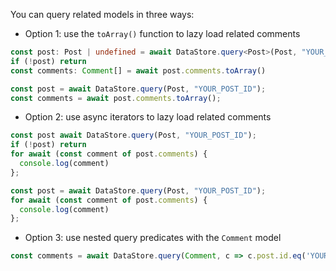 You can query related models in three ways: 

- Option 1: use the `toArray()` function to lazy load related comments

<BlockSwitcher>
<Block name="TypeScript">

```ts
const post: Post | undefined = await DataStore.query<Post>(Post, "YOUR_POST_ID")
if (!post) return
const comments: Comment[] = await post.comments.toArray()
```

</Block>
<Block name="JavaScript">

```js
const post = await DataStore.query(Post, "YOUR_POST_ID");
const comments = await post.comments.toArray();
```

</Block>
</BlockSwitcher>

- Option 2: use async iterators to lazy load related comments

<BlockSwitcher>
<Block name="TypeScript">

```ts
const post await DataStore.query(Post, "YOUR_POST_ID");
if (!post) return
for await (const comment of post.comments) {
  console.log(comment)
};
```

</Block>
<Block name="JavaScript">

```js
const post = await DataStore.query(Post, "YOUR_POST_ID");
for await (const comment of post.comments) {
  console.log(comment)
};
```

</Block>
</BlockSwitcher>

- Option 3: use nested query predicates with the `Comment` model

```js
const comments = await DataStore.query(Comment, c => c.post.id.eq('YOUR_POST_ID'));
```